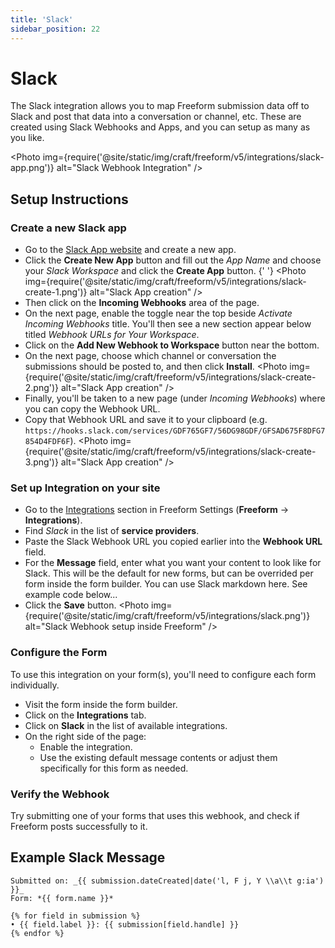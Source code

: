 ```yaml
---
title: 'Slack'
sidebar_position: 22
---
```



# Slack<Badge type="pro" text="Pro" />

The Slack integration allows you to map Freeform submission data off to Slack and post that data into a conversation or channel, etc. These are created using Slack Webhooks and Apps, and you can setup as many as you like.

<Photo
  img={require('@site/static/img/craft/freeform/v5/integrations/slack-app.png')}
  alt="Slack Webhook Integration"
/>

## Setup Instructions

<VerticalStepWrapper>
<StepMarkdown>

### Create a new Slack app

- Go to the [Slack App website](https://api.slack.com/apps/new) and create a new app.
- Click the **Create New App** button and fill out the _App Name_ and choose your _Slack Workspace_ and click the **Create App** button.
  {' '}
  <Photo
    img={require('@site/static/img/craft/freeform/v5/integrations/slack-create-1.png')}
    alt="Slack App creation"
  />
- Then click on the **Incoming Webhooks** area of the page.
- On the next page, enable the toggle near the top beside _Activate Incoming Webhooks_ title. You'll then see a new section appear below titled _Webhook URLs for Your Workspace_.
- Click on the **Add New Webhook to Workspace** button near the bottom.
- On the next page, choose which channel or conversation the submissions should be posted to, and then click **Install**.
  <Photo
    img={require('@site/static/img/craft/freeform/v5/integrations/slack-create-2.png')}
    alt="Slack App creation"
  />
- Finally, you'll be taken to a new page (under _Incoming Webhooks_) where you can copy the Webhook URL.
- Copy that Webhook URL and save it to your clipboard (e.g. `https://hooks.slack.com/services/GDF765GF7/56DG98GDF/GFSAD675F8DFG7854D4FDF6F`).
  <Photo
    img={require('@site/static/img/craft/freeform/v5/integrations/slack-create-3.png')}
    alt="Slack App creation"
  />

</StepMarkdown>
<StepMarkdown>

### Set up Integration on your site

- Go to the [Integrations](../configuration/settings.mdx#integrations) section in Freeform Settings (**Freeform** → **Integrations**).
- Find _Slack_ in the list of **service providers**.
- Paste the Slack Webhook URL you copied earlier into the **Webhook URL** field.
- For the **Message** field, enter what you want your content to look like for Slack. This will be the default for new forms, but can be overrided per form inside the form builder. You can use Slack markdown here. See example code below...
- Click the **Save** button.
  <Photo
    img={require('@site/static/img/craft/freeform/v5/integrations/slack.png')}
    alt="Slack Webhook setup inside Freeform"
  />

</StepMarkdown>
<StepMarkdown>

### Configure the Form

To use this integration on your form(s), you'll need to configure each form individually.

- Visit the form inside the form builder.
- Click on the **Integrations** tab.
- Click on **Slack** in the list of available integrations.
- On the right side of the page:
  - Enable the integration.
  - Use the existing default message contents or adjust them specifically for this form as needed.

</StepMarkdown>
<StepMarkdown>

### Verify the Webhook

Try submitting one of your forms that uses this webhook, and check if Freeform posts successfully to it.

</StepMarkdown>
</VerticalStepWrapper>

## Example Slack Message

```twig showLineNumbers
Submitted on: _{{ submission.dateCreated|date('l, F j, Y \\a\\t g:ia') }}_
Form: *{{ form.name }}*

{% for field in submission %}
• {{ field.label }}: {{ submission[field.handle] }}
{% endfor %}
```
